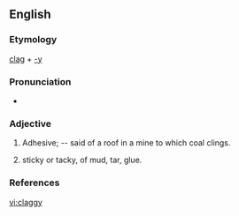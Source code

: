 ==English==

===Etymology===
[[clag]] + [[-y]]

===Pronunciation===
* {{IPA|klægiː}}

===Adjective===
{{en-adj|claggier|claggiest}}

# {{jargon}} Adhesive; -- said of a roof in a mine to which coal clings.
# sticky or tacky, of mud, tar, glue.

===References===
{{1913}}

[[vi:claggy]]